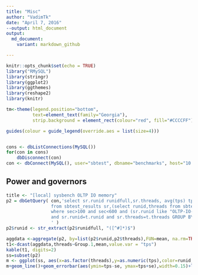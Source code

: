 ```yaml
---
title: "Misc"
author: "VadimTk"
date: "April 7, 2016"
--output: html_document
output:
  md_document:
    variant: markdown_github

---
```


```r
knitr::opts_chunk$set(echo = TRUE)
library("RMySQL")
library(stringr)
library(ggplot2)
library(ggthemes)
library(reshape2)
library(knitr)

tm<-theme(legend.position="bottom",
          text=element_text(family="Georgia"),
          strip.background = element_rect(colour="red", fill="#CCCCFF"))

guides(colour = guide_legend(override.aes = list(size=4)))


cons <- dbListConnections(MySQL())
for(con in cons)
    dbDisconnect(con)
con <- dbConnect(MySQL(), user="sbtest", dbname="benchmarks", host="10.20.2.4")

```


## Power and governors 

```r
title <- "[local] sysbench OLTP IO memory"
p2 = dbGetQuery( con,'select sr.runid runidfull,sr.threads, avg(tps) tps, STDDEV_POP(tps) se,avg(rt) rt, STDDEV_POP(rt) sert
                 from sbtest_results sr,(select runid,threads from sbtest_results where (runid like "OLTP-IO-RO-power#%") group by runid,threads having count(*) > 10) t 
                 where sec>100 and sec<600 and (sr.runid like "OLTP-IO-RO-power%")
                 and sr.runid=t.runid and sr.threads=t.threads GROUP BY sr.runid, sr.threads
                 ' )
p2$runid <- str_extract(p2$runidfull, "([^#]*)$")

aggdata <-aggregate(p2, by=list(p2$runid,p2$threads),FUN=mean, na.rm=TRUE)
t1<-dcast(aggdata,threads~Group.1,mean,value.var = "tps")
kable(t1, digits=2)
ss=subset(p2)
m <- ggplot(ss, aes(x=as.factor(threads),y=as.numeric(tps),color=runid,group=runid))
m+geom_line()+geom_errorbar(aes(ymin=tps-se, ymax=tps+se),width=0.15)+labs(x="Threads",y="Throughput,tps",title=title)+scale_color_tableau(name="Version")+scale_y_continuous(breaks=seq(0, 21000, 1000),labels = scales::comma,limits=c(0,21000))+theme(axis.text.x  = element_text(angle=45, vjust=0.5))+tm


```




